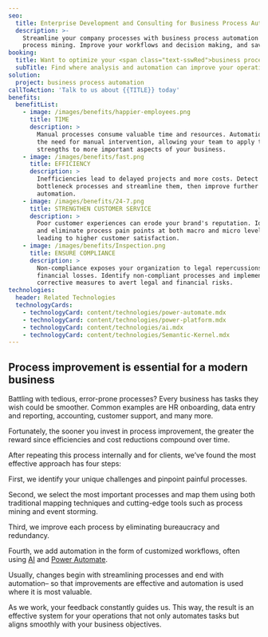 ```yaml
---
seo:
  title: Enterprise Development and Consulting for Business Process Automation
  description: >-
    Streamline your company processes with business process automation and
    process mining. Improve your workflows and decision making, and save costs.
booking:
  title: Want to optimize your <span class="text-sswRed">business processes</span>?
  subTitle: Find where analysis and automation can improve your operations
solution:
  project: business process automation
callToAction: 'Talk to us about {{TITLE}} today'
benefits:
  benefitList:
    - image: /images/benefits/happier-employees.png
      title: TIME
      description: >
        Manual processes consume valuable time and resources. Automation lessens
        the need for manual intervention, allowing your team to apply their
        strengths to more important aspects of your business.
    - image: /images/benefits/fast.png
      title: EFFICIENCY
      description: >
        Inefficiencies lead to delayed projects and more costs. Detect
        bottleneck processes and streamline them, then improve further with
        automation.
    - image: /images/benefits/24-7.png
      title: STRENGTHEN CUSTOMER SERVICE
      description: >
        Poor customer experiences can erode your brand's reputation. Identify
        and eliminate process pain points at both macro and micro levels,
        leading to higher customer satisfaction.
    - image: /images/benefits/Inspection.png
      title: ENSURE COMPLIANCE
      description: >
        Non-compliance exposes your organization to legal repercussions and
        financial losses. Identify non-compliant processes and implement
        corrective measures to avert legal and financial risks.
technologies:
  header: Related Technologies
  technologyCards:
    - technologyCard: content/technologies/power-automate.mdx
    - technologyCard: content/technologies/power-platform.mdx
    - technologyCard: content/technologies/ai.mdx
    - technologyCard: content/technologies/Semantic-Kernel.mdx
---
```


Process improvement
is essential for a modern business
----------------------------------

<VideoEmbed url="https://youtu.be/0TcGVvAiE84" />

Battling with tedious, error-prone processes? Every business has tasks they wish could be smoother. Common examples are HR onboarding, data entry and reporting, accounting, customer support, and many more. 

Fortunately, the sooner you invest in process improvement, the greater the reward since efficiencies and cost reductions compound over time.

After repeating this process internally and for clients, we’ve found the most effective approach has four steps:

First, we identify your unique challenges and pinpoint painful processes.

Second, we select the most important processes and map them using both traditional mapping techniques and cutting-edge tools such as process mining and event storming.

Third, we improve each process by eliminating bureaucracy and redundancy. 

Fourth, we add automation in the form of customized workflows, often using [AI](https://www.ssw.com.au/consulting/artificial-intelligence) and [Power
Automate](https://www.ssw.com.au/consulting/power-platform).

Usually, changes begin with streamlining processes and end with automation– so that improvements are effective and automation is used where it is most valuable.

As we work, your feedback constantly guides us. This way, the result is an effective system for your operations that not only automates tasks but aligns smoothly with your business objectives.
